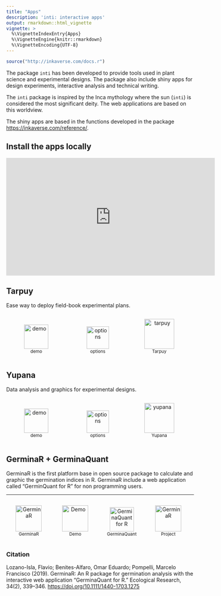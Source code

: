 ```yaml
---
title: "Apps"
description: 'inti: interactive apps'
output: rmarkdown::html_vignette
vignette: >
  %\VignetteIndexEntry{Apps}
  %\VignetteEngine{knitr::rmarkdown}
  %\VignetteEncoding{UTF-8}
---
```


```r
source("http://inkaverse.com/docs.r")
```

The package `inti` has been developed to provide tools used in plant science and experimental designs. The package also include shiny apps for design experiments, interactive analysis and technical writing.

The `inti` package is inspired by the Inca mythology where the sun (`inti`) is considered the most significant deity. The web applications are based on this worldview.

The shiny apps are based in the functions developed in the package <https://inkaverse.com/reference/>.

## Install the apps locally

```{=html}
<p align="center"><iframe width="560" height="315" src="https://www.youtube.com/embed/sbpBD5CyUGM" frameborder="0" allow="accelerometer; autoplay; clipboard-write; encrypted-media; gyroscope; picture-in-picture" allowfullscreen></iframe></p>
```

## Tarpuy

Ease way to deploy field-book experimental plans.

```{=html}
<div id=footer style="width:100%; margin:auto;">

<div style="display:inline-block; width:32%">
<p style="text-align:center">
<a target="_blank" href="https://www.youtube.com/playlist?list=PLSQMdOu57lj8XTyH5KUN9h-VL5TAEsaBC">
<img src="https://flavjack.github.io/inti/img/youtube.png" style="height:65px" title="demo"></a>
<span style="display:block;"><small>demo</small></span>
</p></div>

<div style="display:inline-block; width:32%">
<p style="text-align:center">
<a target="_blank" href="https://flavjack.github.io/inti/tarpuy.html">
<img src="https://lozanoisla.com/img/tools.png" style="height:60px" title="options"></a>
<span style="display:block;"><small>options</small></span>
</p></div>

<div style="display:inline-block; width:32%">
<p style="text-align:center">
<a target="_blank" href="https://flavjack.shinyapps.io/tarpuy/"><img src="https://flavjack.github.io/inti/img/tarpuy.png" style="height:80px" title="tarpuy"></a>
<span style="display:block;"><small>Tarpuy</small></span>
</p></div>

</div>
```

## Yupana

Data analysis and graphics for experimental designs.

```{=html}
<div id=footer style="width:100%; margin:auto;">

<div style="display:inline-block; width:32%">
<p style="text-align:center">
<a target="_blank" href="https://www.youtube.com/playlist?list=PLSQMdOu57lj9sTx5Dbff9O0g6KCU4pwCQ">
<img src="https://flavjack.github.io/inti/img/youtube.png" style="height:65px" title="demo"></a>
<span style="display:block;"><small>demo</small></span>
</p></div>

<div style="display:inline-block; width:32%">
<p style="text-align:center">
<a target="_blank" href="https://inkaverse.com/articles/yupana.html">
<img src="https://lozanoisla.com/img/tools.png" style="height:60px" title="options"></a>
<span style="display:block;"><small>options</small></span>
</p></div>

<div style="display:inline-block; width:32%">
<p style="text-align:center">
<a target="_blank" href="https://flavjack.shinyapps.io/yupanapro/"><img src="https://flavjack.github.io/inti/img/yupana.png" style="height:80px" title="yupana"></a>
<span style="display:block;"><small>Yupana</small></span>
</p></div>

</div>
```

## GerminaR + GerminaQuant

GerminaR is the first platform base in open source package to calculate and graphic the germination indices in R. GerminaR include a web application called "GerminQuant for R" for non programming users.

***

```{=html}
<div id=footer style="width:100%; margin:auto;">

<div style="display:inline-block; width:24%">
<p style="text-align:center">
<a target="_blank" href="https://CRAN.R-project.org/package=GerminaR"><img src="https://flavjack.github.io/GerminaR/reference/figures/logo.png" style="height:70px" title="R cran" alt="GerminaR"></a> 
<span style="display:block;"><small>GerminaR</small></span>
</p></div>

<div style="display:inline-block; width:24%">
<p style="text-align:center">
<a target="_blank" href="https://youtube.com/playlist?list=PLSQMdOu57lj9QUoA6JLuv0nBTYacuyrbg"><img src="https://lozanoisla.com/img/youtube.png" style="height:70px" title="Demo" alt="Demo"></a> 
<span style="display:block;"><small>Demo</small></span>
</p></div>

<div style="display:inline-block; width:24%">
<p style="text-align:center">
<a target="_blank" href="https://flavjack.shinyapps.io/germinaquant/"><img src="https://flavjack.github.io/GerminaR/reference/figures/germinaquant.png" style="height:65px" title="GerminaQuant" alt="GerminaQuant for R"></a>
<span style="display:block;"><small>GerminaQuant</small></span>
</p></div>

<div style="display:inline-block; width:24%">
<p style="text-align:center">
<a target="_blank" href="https://flavjack.github.io/GerminaR/"><img src="https://pkgdown.r-lib.org/reference/figures/logo.png" style="height:70px" title="GerminaR" alt="GerminaR"></a> 
<span style="display:block;"><small>Project</small></span>
</p></div>

</div>
```

### Citation

Lozano-Isla, Flavio; Benites-Alfaro, Omar Eduardo; Pompelli, Marcelo Francisco (2019). GerminaR: An R package for germination analysis with the interactive web application “GerminaQuant for R.” Ecological Research, 34(2), 339–346. <https://doi.org/10.1111/1440-1703.1275>

